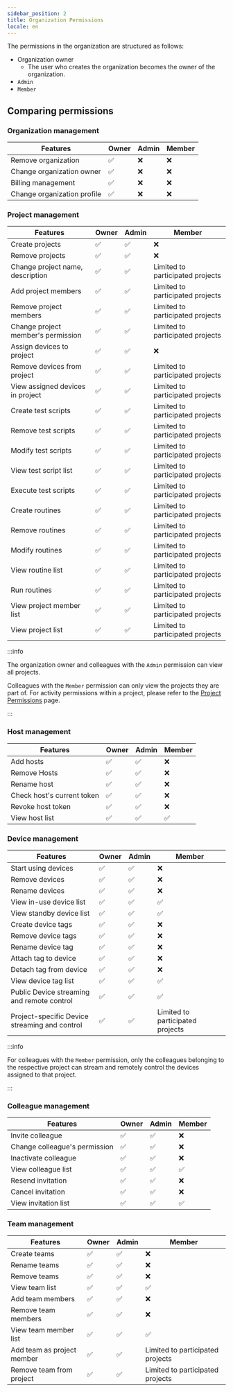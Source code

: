 ```yaml
---
sidebar_position: 2
title: Organization Permissions
locale: en
---
```


The permissions in the organization are structured as follows:

- Organization owner
  - The user who creates the organization becomes the owner of the organization.
- `Admin`
- `Member`

## Comparing permissions

### Organization management

| Features                    | Owner | Admin | Member |
| --------------------------- | ----- | ----- | ------ |
| Remove organization         | ✅    | ❌    | ❌     |
| Change organization owner   | ✅    | ❌    | ❌     |
| Billing management          | ✅    | ❌    | ❌     |
| Change organization profile | ✅    | ❌    | ❌     |

### Project management

| Features                           | Owner | Admin | Member                           |
| ---------------------------------- | ----- | ----- | -------------------------------- |
| Create projects                    | ✅    | ✅    | ❌                               |
| Remove projects                    | ✅    | ✅    | ❌                               |
| Change project name, description   | ✅    | ✅    | Limited to participated projects |
| Add project members                | ✅    | ✅    | Limited to participated projects |
| Remove project members             | ✅    | ✅    | Limited to participated projects |
| Change project member's permission | ✅    | ✅    | Limited to participated projects |
| Assign devices to project          | ✅    | ✅    | ❌                               |
| Remove devices from project        | ✅    | ✅    | Limited to participated projects |
| View assigned devices in project   | ✅    | ✅    | Limited to participated projects |
| Create test scripts                | ✅    | ✅    | Limited to participated projects |
| Remove test scripts                | ✅    | ✅    | Limited to participated projects |
| Modify test scripts                | ✅    | ✅    | Limited to participated projects |
| View test script list              | ✅    | ✅    | Limited to participated projects |
| Execute test scripts               | ✅    | ✅    | Limited to participated projects |
| Create routines                    | ✅    | ✅    | Limited to participated projects |
| Remove routines                    | ✅    | ✅    | Limited to participated projects |
| Modify routines                    | ✅    | ✅    | Limited to participated projects |
| View routine list                  | ✅    | ✅    | Limited to participated projects |
| Run routines                       | ✅    | ✅    | Limited to participated projects |
| View project member list           | ✅    | ✅    | Limited to participated projects |
| View project list                  | ✅    | ✅    | Limited to participated projects |

:::info

The organization owner and colleagues with the `Admin` permission can view all projects.

Colleagues with the `Member` permission can only view the projects they are part of. For activity permissions within a project, please refer to the [Project Permissions](../project/permission) page.

:::

### Host management

| Features                   | Owner | Admin | Member |
| -------------------------- | ----- | ----- | ------ |
| Add hosts                  | ✅    | ✅    | ❌     |
| Remove Hosts               | ✅    | ✅    | ❌     |
| Rename host                | ✅    | ✅    | ❌     |
| Check host's current token | ✅    | ✅    | ❌     |
| Revoke host token          | ✅    | ✅    | ❌     |
| View host list             | ✅    | ✅    | ✅     |

### Device management

| Features                                      | Owner | Admin | Member                           |
| --------------------------------------------- | ----- | ----- | -------------------------------- |
| Start using devices                           | ✅    | ✅    | ❌                               |
| Remove devices                                | ✅    | ✅    | ❌                               |
| Rename devices                                | ✅    | ✅    | ❌                               |
| View in-use device list                       | ✅    | ✅    | ✅                               |
| View standby device list                      | ✅    | ✅    | ✅                               |
| Create device tags                            | ✅    | ✅    | ❌                               |
| Remove device tags                            | ✅    | ✅    | ❌                               |
| Rename device tag                             | ✅    | ✅    | ❌                               |
| Attach tag to device                          | ✅    | ✅    | ❌                               |
| Detach tag from device                        | ✅    | ✅    | ❌                               |
| View device tag list                          | ✅    | ✅    | ✅                               |
| Public Device streaming and remote control    | ✅    | ✅    | ✅                               |
| Project-specific Device streaming and control | ✅    | ✅    | Limited to participated projects |

:::info

For colleagues with the `Member` permission, only the colleagues belonging to the respective project can stream and remotely control the devices assigned to that project.

:::

### Colleague management

| Features                      | Owner | Admin | Member |
| ----------------------------- | ----- | ----- | ------ |
| Invite colleague              | ✅    | ✅    | ❌     |
| Change colleague's permission | ✅    | ✅    | ❌     |
| Inactivate colleague          | ✅    | ✅    | ❌     |
| View colleague list           | ✅    | ✅    | ✅     |
| Resend invitation             | ✅    | ✅    | ❌     |
| Cancel invitation             | ✅    | ✅    | ❌     |
| View invitation list          | ✅    | ✅    | ✅     |

### Team management

| Features                   | Owner | Admin | Member                           |
| -------------------------- | ----- | ----- | -------------------------------- |
| Create teams               | ✅    | ✅    | ❌                               |
| Rename teams               | ✅    | ✅    | ❌                               |
| Remove teams               | ✅    | ✅    | ❌                               |
| View team list             | ✅    | ✅    | ✅                               |
| Add team members           | ✅    | ✅    | ❌                               |
| Remove team members        | ✅    | ✅    | ❌                               |
| View team member list      | ✅    | ✅    | ✅                               |
| Add team as project member | ✅    | ✅    | Limited to participated projects |
| Remove team from project   | ✅    | ✅    | Limited to participated projects |
